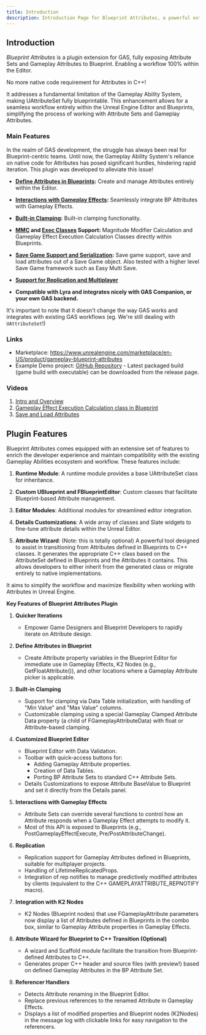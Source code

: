 ```yaml
---
title: Introduction
description: Introduction Page for Blueprint Attributes, a powerful extension plugin of GAS (Gameplay Ability System) that empowers developers with fully Blueprintable Attribute Sets.
---
```


## Introduction

*Blueprint Attributes* is a plugin extension for GAS, fully exposing Attribute Sets and Gameplay Attributes to Blueprint. Enabling a workflow 100% within the Editor.

No more native code requirement for Attributes in C++!

It addresses a fundamental limitation of the Gameplay Ability System, making UAttributeSet fully blueprintable. This enhancement allows for a seamless workflow entirely within the Unreal Engine Editor and Blueprints, simplifying the process of working with Attribute Sets and Gameplay Attributes.

### **Main Features** 

In the realm of GAS development, the struggle has always been real for Blueprint-centric teams. Until now, the Gameplay Ability System's reliance on native code for Attributes has posed significant hurdles, hindering rapid iteration. This plugin was developed to alleviate this issue!

- **[Define Attributes in Blueprints](/docs/blueprint-attributes-editor):**  Create and manage Attributes entirely within the Editor.

- **[Interactions with Gameplay Effects](/docs/attribute-sets/interactions-with-gameplay-effects):**  Seamlessly integrate BP Attributes with Gameplay Effects.

- **[Built-in Clamping](/docs/attribute-sets/built-in-clamping):**  Built-in clamping functionality.

- **[MMC](/docs/mmc) and [Exec Classes](/docs/exec-calc) Support:**  Magnitude Modifier Calculation and Gameplay Effect Execution Calculation Classes directly within Blueprints.

- **[Save Game Support and Serialization](/docs/save-game):**  Save game support, save and load attributes out of a Save Game object. Also tested with a higher level Save Game framework such as Easy Multi Save.

- **[Support for Replication and Multiplayer](/docs/attribute-sets/replication)**

- **Compatible with Lyra and integrates nicely with GAS Companion, or your own GAS backend.**

It's important to note that it doesn't change the way GAS works and integrates with existing GAS workflows (eg. We're still dealing with `UAttributeSet`!)

### **Links**

- Marketplace: https://www.unrealengine.com/marketplace/en-US/product/gameplay-blueprint-attributes
- Example Demo project: [GitHub Repository](https://github.com/BlueprintAttributes/GBA_ContentExamples) - Latest packaged build (game build with executable) can be downloaded from the release page.

### **Videos**

1. [Intro and Overview](https://youtu.be/FMqJY47ebos?si=zZM-o5oJNFo-8ius)
2. [Gameplay Effect Execution Calculation class in Blueprint](https://youtu.be/3bUDGkpwCWc?si=ngv-p8OLsEF4Sr2l)
3. [Save and Load Attributes](https://youtu.be/qCiJNjJwxZo?si=6BrlBD8kC8vrCZ4K)

## Plugin Features

Blueprint Attributes comes equipped with an extensive set of features to enrich the developer experience and maintain compatibility with the existing Gameplay Abilities ecosystem and workflow. These features include:

1. **Runtime Module**: A runtime module provides a base UAttributeSet class for inheritance.

2. **Custom UBlueprint and FBlueprintEditor**: Custom classes that facilitate Blueprint-based Attribute management.

3. **Editor Modules**: Additional modules for streamlined editor integration.

4. **Details Customizations**: A wide array of classes and Slate widgets to fine-tune attribute details within the Unreal Editor.

5. **Attribute Wizard**: (Note: this is totally optional) A powerful tool designed to assist in transitioning from Attributes defined in Blueprints to C++ classes. It generates the appropriate C++ class based on the AttributeSet defined in Blueprints and the Attributes it contains. This allows developers to either inherit from the generated class or migrate entirely to native implementations.

It aims to simplify the workflow and maximize flexibility when working with Attributes in Unreal Engine.

**Key Features of Blueprint Attributes Plugin**

1. **Quicker Iterations**
    - Empower Game Designers and Blueprint Developers to rapidly iterate on Attribute design.

2. **Define Attributes in Blueprint**
    - Create Attribute property variables in the Blueprint Editor for immediate use in Gameplay Effects, K2 Nodes (e.g., GetFloatAttribute()), and other locations where a Gameplay Attribute picker is applicable.

3. **Built-in Clamping**
    - Support for clamping via Data Table initialization, with handling of "Min Value" and "Max Value" columns.
    - Customizable clamping using a special Gameplay Clamped Attribute Data property (a child of FGameplayAttributeData) with float or Attribute-based clamping.

4. **Customized Blueprint Editor**
    - Blueprint Editor with Data Validation.
    - Toolbar with quick-access buttons for:
        - Adding Gameplay Attribute properties.
        - Creation of Data Tables.
        - Porting BP Attribute Sets to standard C++ Attribute Sets.
    - Details Customizations to expose Attribute BaseValue to Blueprint and set it directly from the Details panel.

5. **Interactions with Gameplay Effects**
    - Attribute Sets can override several functions to control how an Attribute responds when a Gameplay Effect attempts to modify it.
    - Most of this API is exposed to Blueprints (e.g., PostGameplayEffectExecute, Pre/PostAttributeChange).

6. **Replication**
    - Replication support for Gameplay Attributes defined in Blueprints, suitable for multiplayer projects.
    - Handling of LifetimeReplicatedProps.
    - Integration of rep notifies to manage predictively modified attributes by clients (equivalent to the C++ GAMEPLAYATTRIBUTE_REPNOTIFY macro).

7. **Integration with K2 Nodes**
    - K2 Nodes (Blueprint nodes) that use FGameplayAttribute parameters now display a list of Attributes defined in Blueprints in the combo box, similar to Gameplay Attribute properties in Gameplay Effects.

8. **Attribute Wizard for Blueprint to C++ Transition (Optional)**
    - A wizard and Scaffold module facilitate the transition from Blueprint-defined Attributes to C++.
    - Generates proper C++ header and source files (with preview!) based on defined Gameplay Attributes in the BP Attribute Set.

9. **Referencer Handlers**
    - Detects Attribute renaming in the Blueprint Editor.
    - Replace previous references to the renamed Attribute in Gameplay Effects.
    - Displays a list of modified properties and Blueprint nodes (K2Nodes) in the message log with clickable links for easy navigation to the referencers.